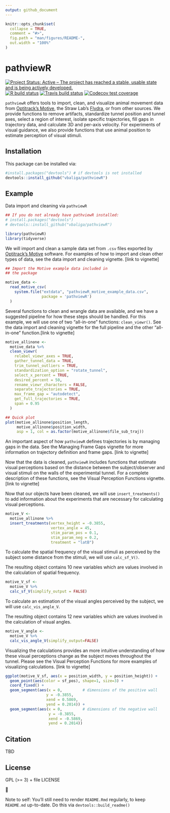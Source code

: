 ```yaml
---
output: github_document
---
```


<!-- README.md is generated from README.Rmd. Please edit that file -->

```r
knitr::opts_chunk$set(
  collapse = TRUE,
  comment = "#>",
  fig.path = "man/figures/README-",
  out.width = "100%"
)
```

# pathviewR

<!-- badges: start -->
[![Project Status: Active – The project has reached a stable, usable state and is being actively developed.](https://www.repostatus.org/badges/latest/active.svg)](https://www.repostatus.org/#active)
[![R build status](https://github.com/vbaliga/pathviewR/workflows/R-CMD-check/badge.svg)](https://github.com/vbaliga/pathviewR/actions)
[![Travis build status](https://travis-ci.org/vbaliga/pathviewR.svg?branch=master)](https://travis-ci.org/vbaliga/pathviewR)
[![Codecov test coverage](https://codecov.io/gh/vbaliga/pathviewR/graph/badge.svg)](https://codecov.io/gh/vbaliga/pathviewR?branch=master)
<!-- badges: end -->

`pathviewR` offers tools to import, clean, and visualize animal movement data
from [Optitrack's Motive](https://optitrack.com/products/motive/), the Straw
Lab's [Flydra](https://github.com/strawlab/flydra), or from other sources. We
provide functions to remove artifacts, standardize tunnel position and tunnel
axes, select a region of interest, isolate specific trajectories, fill gaps in
trajectory data, and calculate 3D and per-axis velocity. For experiments of
visual guidance, we also provide functions that use animal position to estimate
perception of visual stimuli.

## Installation

This package can be installed via:
``` r
#install.packages("devtools") # if devtools is not installed
devtools::install_github("vbaliga/pathviewR")
```

## Example

Data import and cleaning via `pathviewR`

```r
## If you do not already have pathviewR installed:
# install.packages("devtools")
# devtools::install_github("vbaliga/pathviewR")

library(pathviewR)
library(tidyverse)

```

We will import and clean a sample data set from `.csv` files exported by
[Optitrack's Motive](https://optitrack.com/products/motive/) software. For
examples of how to import and clean other types of data, see the data import and
cleaning vignette. [link to vignette]

```r
## Import the Motive example data included in 
## the package

motive_data <-
  read_motive_csv(
    system.file("extdata", "pathviewR_motive_example_data.csv",
                package = 'pathviewR')
  )

``` 

Several functions to clean and wrangle data are available, and we have a
suggested pipeline for how these steps should be handled. For this example, we
will use one of two "all-in-one" functions: `clean_viewr()`. See the
data import and cleaning vignette for the full pipeline and the other
"all-in-one" function.[link to vignette]

```r
motive_allinone <-
  motive_data %>%
  clean_viewr(
    relabel_viewr_axes = TRUE,
    gather_tunnel_data = TRUE,
    trim_tunnel_outliers = TRUE,
    standardization_option = "rotate_tunnel",
    select_x_percent = TRUE,
    desired_percent = 50,
    rename_viewr_characters = FALSE,
    separate_trajectories = TRUE,
    max_frame_gap = "autodetect",
    get_full_trajectories = TRUE,
    span = 0.95
  )

## Quick plot
plot(motive_allinone$position_length,
     motive_allinone$position_width,
     asp = 1, col = as.factor(motive_allinone$file_sub_traj))
```

An important aspect of how `pathviewR` defines trajectories is by managing gaps
in the data. See the Managing Frame Gaps vignette for more information on
trajectory definition and frame gaps. [link to vignette]

Now that the data is cleaned, `pathviewR` includes functions that estimate
visual perceptions based on the distance between the subject/observer and visual
stimuli on the walls of the experimental tunnel. For a complete description of
these functions, see the Visual Perception Functions vignette. [link to
vignette]

Now that our objects have been cleaned, we will use `insert_treatments()` to add
information about the experiments that are necessary for calculating visual
perceptions.

```r
motive_V <- 
  motive_allinone %>% 
  insert_treatments(vertex_height = -0.3855,
                    vertex_angle = 45,
                    stim_param_pos = 0.1,
                    stim_param_neg = 0.2,
                    treatment = "latB")
```

To calculate the spatial frequency of the visual stimuli as perceived by the
subject some distance from the stimuli, we will use `calc_sf_V()`.

The resulting object contains 10 new variables which are values involved in 
the calculation of spatial frequency.

```r
motive_V_sf <- 
  motive_V %>%
  calc_sf_V(simplify_output = FALSE)
```

To calculate an estimation of the visual angles perceived by the subject, we
will use `calc_vis_angle_V`.

The resulting object contains 12 new variables which are values involved in the
calculation of visual angles.

```r
motive_V_angle <- 
  motive_V %>% 
  calc_vis_angle_V(simplify_output=FALSE)
```

Visualizing the calculations provides an more intuitive understanding of how
these visual perceptions change as the subject moves throughout the tunnel.
Please see the Visual Perception Functions for more examples of visualizing
calculations. [link to vignette]

```r
ggplot(motive_V_sf, aes(x = position_width, y = position_height)) +
  geom_point(aes(color = sf_pos), shape=1, size=3) +
  coord_fixed() +
  geom_segment(aes(x = 0,         # dimensions of the positive wall
                  y = -0.3855,
                  xend = 0.5869,
                  yend = 0.2014)) +
  geom_segment(aes(x = 0,         # dimensions of the negative wall
                   y = -0.3855,
                   xend = -0.5869,
                   yend = 0.2014))

```

## Citation

TBD

## License

GPL (>= 3) + file LICENSE

🐢

Note to self: You'll still need to render `README.Rmd` regularly, to keep
`README.md` up-to-date. Do this via `devtools::build_readme()`
